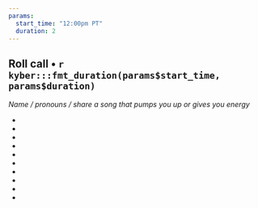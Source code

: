 ```yaml
---
params:
  start_time: "12:00pm PT"
  duration: 2
---
```


## Roll call • `r kyber:::fmt_duration(params$start_time, params$duration)`

*Name / pronouns / share a song that pumps you up or gives you energy*

- 
-    
-   
-  
- 
-  
-  
-  
- 
-  